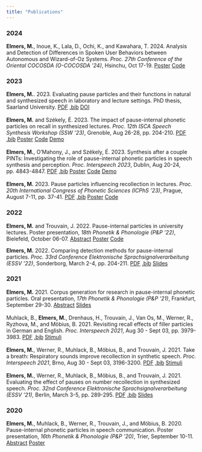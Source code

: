 ```yaml
---
title: "Publications"
---
```


### 2024
**Elmers, M.**, Inoue, K., Lala, D., Ochi, K., and Kawahara, T. 2024. Analysis and Detection of Differences in Spoken User Behaviors between Autonomous and Wizard-of-Oz Systems. *Proc. 27th Conference of the Oriental COCOSDA (O-COCOSDA '24)*, Hsinchu, Oct 17-19. [Poster](publications/elmers_ococosda24_poster.pdf) [Code](https://github.com/MikeyElmers/paper_ococosda24)

### 2023
**Elmers, M.**. 2023. Evaluating pause particles and their functions in natural and synthesized speech in laboratory and lecture settings. PhD thesis, Saarland University. [PDF](publications/elmers_dissertation.pdf) [.bib](publications/elmers_dissertation.bib) [DOI](http://dx.doi.org/10.22028/D291-41118)    
<br>
**Elmers, M.** and Székely, É. 2023. The impact of pause-internal phonetic particles on recall in synthesized lectures. *Proc. 12th ISCA Speech Synthesis Workshop (SSW '23)*, Grenoble, Aug 26-28, pp. 204-210. [PDF](publications/elmers_ssw23_paper.pdf) [.bib](publications/elmers_ssw23.bib) [Poster](publications/elmers_ssw23_poster.pdf) [Code](https://github.com/MikeyElmers/paper_ssw23) [Demo](https://mikeyelmers.github.io/paper_ssw23ttsdemo/)  
<br>
**Elmers, M.**, O'Mahony, J., and Székely, É. 2023. Synthesis after a couple PINTs: Investigating the role of pause-internal phonetic particles in speech synthesis and perception. *Proc. Interspeech 2023*, Dublin, Aug 20-24, pp. 4843-4847. [PDF](publications/elmers_interspeech23_paper.pdf) [.bib](publications/elmers_interspeech23.bib) [Poster](publications/elmers_interspeech23_poster.pdf) [Code](https://github.com/MikeyElmers/paper_interspeech23) [Demo](https://mikeyelmers.github.io/paper_interspeech23ttsdemo/)  
<br>
**Elmers, M.** 2023. Pause particles influencing recollection in lectures. *Proc. 20th International Congress of Phonetic Sciences (ICPhS '23)*, Prague, August 7-11, pp. 37-41. [PDF](publications/elmers_icphs23_paper.pdf) [.bib](publications/elmers_icphs23.bib) [Poster](publications/elmers_icphs23_poster.pdf) [Code](https://github.com/MikeyElmers/paper_icphs23)

### 2022
**Elmers, M.** and Trouvain, J. 2022. Pause-internal particles in university lectures. Poster presentation, *18th Phonetik & Phonologie (P&P '22)*, Bielefeld, October 06-07. [Abstract](publications/elmers_pp22_abstract.pdf) [Poster](publications/elmers_pp22_poster.pdf) [Code](https://github.com/MikeyElmers/paper_pp22)
<br>

**Elmers, M.** 2022. Comparing detection methods for pause-internal particles. *Proc. 33rd Conference Elektronische Sprachsignalverarbeitung (ESSV '22)*, Sonderborg, March 2-4, pp. 204-211. [PDF](publications/elmers_essv2022.pdf) [.bib](publications/elmers_essv2022.bib) [Slides](publications/elmers_essv2022presentation.pdf)

### 2021
**Elmers, M.** 2021. Corpus generation for research in pause-internal phonetic particles. Oral presentation, *17th Phonetik & Phonologie (P&P '21)*, Frankfurt, September 29-30. [Abstract](publications/elmers_P&P21_Abstract.pdf) [Slides](publications/elmers_P&P21_Slides.pdf)  
<br>
Muhlack, B., **Elmers, M.**, Drenhaus, H., Trouvain, J., Van Os, M., Werner, R., Ryzhova, M., and Möbius, B. 2021. Revisiting recall effects of filler particles in German and English. *Proc. Interspeech 2021*, Aug 30 - Sept 03, pp. 3979-3983. [PDF](publications/Muhlack_Interspeech21.pdf) [.bib](publications/Muhlack_Interspeech21.bib) [Stimuli](https://cloud.hiz-saarland.de/s/N4RZamosiXXiL4s)  
<br>
**Elmers, M.**, Werner, R., Muhlack, B., Möbius, B., and Trouvain, J. 2021. Take a breath: Respiratory sounds improve recollection in synthetic speech. *Proc. Interspeech 2021*, Brno, Aug 30 - Sept 03, 3196-3200. [PDF](publications/elmers_Interspeech21.pdf) [.bib](publications/elmers_Interspeech21.bib) [Stimuli](https://cloud.hiz-saarland.de/s/TLGsZ2EfyBHqHpi)  
<br>
**Elmers, M.**, Werner, R., Muhlack, B., Möbius, B., and Trouvain, J. 2021. Evaluating the effect of pauses on number recollection in synthesized speech. *Proc. 32nd Conference Elektronische Sprachsignalverarbeitung (ESSV '21)*, Berlin, March 3-5, pp. 289-295. [PDF](publications/elmers_ESSV2021_Paper.pdf) [.bib](publications/elmers_ESSV2021.bib) [Slides](publications/elmers_ESSV2021_Presentation.pdf)  

### 2020
**Elmers, M.**, Muhlack, B., Werner, R., Trouvain, J., and Möbius, B. 2020. Pause-internal phonetic particles in speech communication. Poster presentation, *16th Phonetik & Phonologie (P&P '20)*, Trier, September 10-11. [Abstract](publications/PINTS_Abstract.pdf) [Poster](publications/PINTS_Poster.pdf)